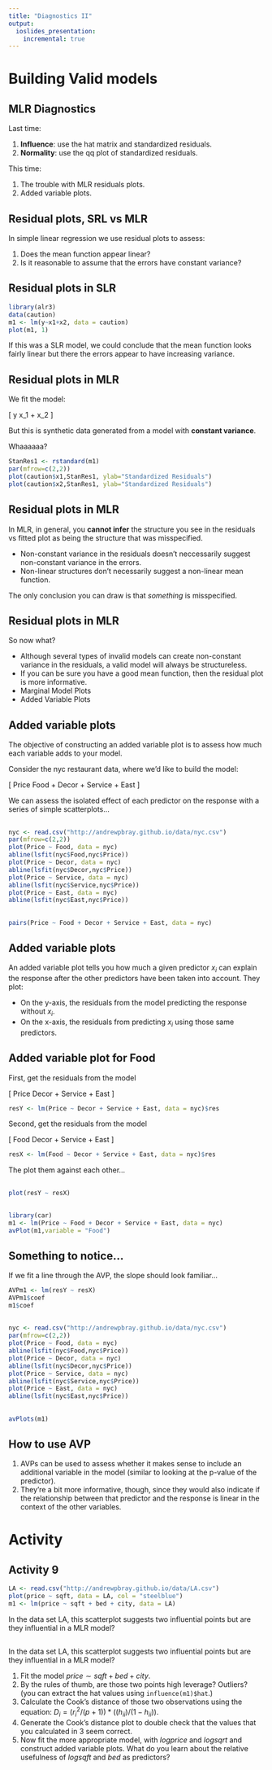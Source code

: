 ```yaml
---
title: "Diagnostics II"
output:
  ioslides_presentation:
    incremental: true
---
```


# Building Valid models


## MLR Diagnostics {.build}

Last time:

1. **Influence**: use the hat matrix and standardized residuals.
2. **Normality**: use the qq plot of standardized residuals.

This time:

1. The trouble with MLR residuals plots.
2. Added variable plots.


## Residual plots, SRL vs MLR

In simple linear regression we use residual plots to assess:

1. Does the mean function appear linear?
2. Is it reasonable to assume that the errors have constant variance?


## Residual plots in SLR {.build}

```r
library(alr3)
data(caution)
m1 <- lm(y~x1+x2, data = caution)
plot(m1, 1)
```

If this was a SLR model, we could conclude that the mean function looks fairly
linear but there the errors appear to have increasing variance.



##  Residual plots in MLR {.build}

We fit the model:

\[ y \sim x_1 + x_2 \]

But this is synthetic data generated from a model with **constant variance**.

Whaaaaaa?

```r
StanRes1 <- rstandard(m1)
par(mfrow=c(2,2))
plot(caution$x1,StanRes1, ylab="Standardized Residuals")
plot(caution$x2,StanRes1, ylab="Standardized Residuals")
```


## Residual plots in MLR {.build}

In MLR, in general, you **cannot infer** the structure you see in the residuals
vs fitted plot as being the structure that was misspecified.

- Non-constant variance in the residuals doesn't neccessarily suggest 
non-constant variance in the errors.
- Non-linear structures don't necessarily suggest a non-linear mean function.

The only conclusion you can draw is that *something* is misspecified.


## Residual plots in MLR {.build}

So now what?

- Although several types of invalid models can create non-constant variance
in the residuals, a valid model will always be structureless.
- If you can be sure you have a good mean function, then the residual plot
is more informative.
- Marginal Model Plots
- Added Variable Plots


## Added variable plots {.build}

The objective of constructing an added variable plot is to assess how much
each variable adds to your model.

Consider the nyc restaurant data, where we'd like to build the model:

\[ Price \sim Food + Decor + Service + East \]

We can assess the isolated effect of each predictor on the response with a 
series of simple scatterplots...

##

```r
nyc <- read.csv("http://andrewpbray.github.io/data/nyc.csv")
par(mfrow=c(2,2))
plot(Price ~ Food, data = nyc)
abline(lsfit(nyc$Food,nyc$Price))
plot(Price ~ Decor, data = nyc)
abline(lsfit(nyc$Decor,nyc$Price))
plot(Price ~ Service, data = nyc)
abline(lsfit(nyc$Service,nyc$Price))
plot(Price ~ East, data = nyc)
abline(lsfit(nyc$East,nyc$Price))
```


##

```r
pairs(Price ~ Food + Decor + Service + East, data = nyc)
```


##  Added variable plots {.build}

An added variable plot tells you how much a given predictor $x_i$ can explain the response
after the other predictors have been taken into account.  They plot:

- On the y-axis, the residuals from the model predicting the response without $x_i$.
- On the x-axis, the residuals from predicting $x_i$ using those same predictors.


## Added variable plot for Food {.build}

First, get the residuals from the model

\[ Price \sim Decor + Service + East \]

```r
resY <- lm(Price ~ Decor + Service + East, data = nyc)$res
```

Second, get the residuals from the model

\[ Food \sim Decor + Service + East \]

```r
resX <- lm(Food ~ Decor + Service + East, data = nyc)$res
```

The plot them against each other...


##

```r
plot(resY ~ resX)
```


##

```r
library(car)
m1 <- lm(Price ~ Food + Decor + Service + East, data = nyc)
avPlot(m1,variable = "Food")
```


## Something to notice... {.build}

If we fit a line through the AVP, the slope should look familiar...

```r
AVPm1 <- lm(resY ~ resX)
AVPm1$coef
m1$coef
```


##

```r
nyc <- read.csv("http://andrewpbray.github.io/data/nyc.csv")
par(mfrow=c(2,2))
plot(Price ~ Food, data = nyc)
abline(lsfit(nyc$Food,nyc$Price))
plot(Price ~ Decor, data = nyc)
abline(lsfit(nyc$Decor,nyc$Price))
plot(Price ~ Service, data = nyc)
abline(lsfit(nyc$Service,nyc$Price))
plot(Price ~ East, data = nyc)
abline(lsfit(nyc$East,nyc$Price))
```


##

```r
avPlots(m1)
```


## How to use AVP {.build}

1. AVPs can be used to assess whether it makes sense to include an additional
variable in the model (similar to looking at the p-value of the predictor).
2. They're a bit more informative, though, since they would also indicate if the
relationship between that predictor and the response is linear in the context of
the other variables.


# Activity 

## Activity 9

```r
LA <- read.csv("http://andrewpbray.github.io/data/LA.csv")
plot(price ~ sqft, data = LA, col = "steelblue")
m1 <- lm(price ~ sqft + bed + city, data = LA)
```

In the data set LA, this scatterplot suggests two influential points but are
they influential in a MLR model?


##

In the data set LA, this scatterplot suggests two influential points but are
they influential in a MLR model?

1. Fit the model $price \sim sqft + bed + city$.
2. By the rules of thumb, are those two points high leverage?  Outliers?
(you can extract the hat values using `influence(m1)$hat`.)
3. Calculate the Cook's distance of those two observations using the equation:
$D_i = (r_i^2/(p + 1)) * ((h_{ii})/(1 - h_{ii}))$.
4. Generate the Cook's distance plot to double check that the values that you
calculated in 3 seem correct.
5. Now fit the more appropriate model, with $logprice$ and $logsqrt$ and construct
added variable plots.  What do you learn about the relative usefulness of $logsqft$
and $bed$ as predictors?










